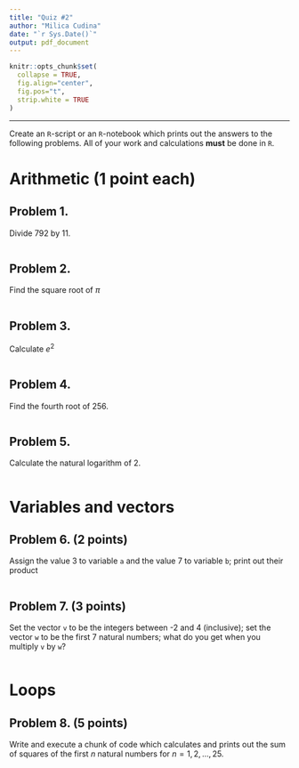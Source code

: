 ```yaml
---
title: "Quiz #2"
author: "Milica Cudina"
date: "`r Sys.Date()`"
output: pdf_document
---
```

<!-- The author of this template is Dr. Gordan Zitkovic.-->
<!-- The code chunk below contains some settings that will  -->
<!-- make your R code look better in the output pdf file.  -->
<!-- If you are curious about what each option below does, -->
<!-- go to https://yihui.org/knitr/options/ -->
<!-- If not, feel free to disregard everything ...  -->
```r
knitr::opts_chunk$set(
  collapse = TRUE,
  fig.align="center",
  fig.pos="t",
  strip.white = TRUE
)
```
<!-- ... down to here. -->

---

Create an `R`-script or an `R`-notebook which prints out the answers to the following problems. All of your work and calculations **must** be done in `R`.

# Arithmetic (1 point each)
## Problem 1. 
Divide 792 by 11. 
```r

```

## Problem 2. 
Find the square root of $\pi$
```r

```

## Problem 3. 
Calculate $e^2$
```r

```

## Problem 4. 
Find the fourth root of 256.
```r

```

## Problem 5. 
Calculate the natural logarithm of 2.
```r

```

# Variables and vectors
## Problem 6. **(2 points)** 
Assign the value 3 to variable `a` and  the value 7 to variable `b`; print out their product
```r

```

## Problem 7. **(3 points)** 
Set the vector `v` to be the integers between -2 and 4 (inclusive); set the vector `w` to be the first 7 natural numbers; what do you get when you multiply `v` by `w`?
```r

```

# Loops
## Problem 8. **(5 points)**
Write and execute a chunk of code which calculates and prints out the sum of squares of the first $n$ natural numbers for $n=1, 2, \dots, 25$. 
```r

```


